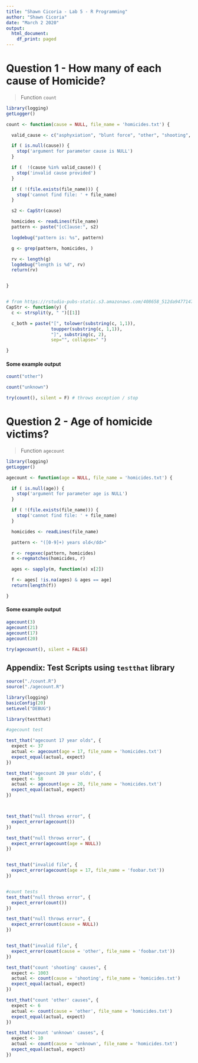 ```yaml
---
title: "Shawn Cicoria - Lab 5 - R Programming"
author: "Shawn Cicoria"
date: "March 2 2020"
output:
  html_document:
    df_print: paged
---
```



# Question 1 - How many of each cause of Homicide?

> Function `count`

```r
library(logging)
getLogger()

count <- function(cause = NULL, file_name = 'homicides.txt') {

  valid_cause <- c("asphyxiation", "blunt force", "other", "shooting", "stabbing", "unknown")

  if ( is.null(cause)) {
    stop('argument for parameter cause is NULL')
  }

  if (  !(cause %in% valid_cause)) {
    stop('invalid cause provided')
  }

  if ( !(file.exists(file_name))) {
    stop('cannot find file: ' + file_name)
  }

  s2 <- CapStr(cause)

  homicides <- readLines(file_name)
  pattern <- paste("[cC]ause:", s2)

  logdebug("pattern is: %s", pattern)

  g <- grep(pattern, homicides, )

  rv <- length(g)
  logdebug("length is %d", rv)
  return(rv)


}


# from https://rstudio-pubs-static.s3.amazonaws.com/408658_512da947714740b99253228f084a08a9.html
CapStr <- function(y) {
  c <- strsplit(y, " ")[[1]]

  c_both = paste("[", tolower(substring(c, 1,1)),
                 toupper(substring(c, 1,1)),
                 "]", substring(c, 2),
                 sep="", collapse=" ")

}


```


#### Some example output
```r
count("other")

count("unknown")

try(count(), silent = F) # throws exception / stop

```

\pagebreak
# Question 2 - Age of homicide victims?

> Function `agecount`


```r
library(logging)
getLogger()

agecount <- function(age = NULL, file_name = 'homicides.txt') {

  if ( is.null(age)) {
    stop('argument for parameter age is NULL')
  }

  if ( !(file.exists(file_name))) {
    stop('cannot find file: ' + file_name)
  }

  homicides <- readLines(file_name)

  pattern <- "([0-9]+) years old</dd>"

  r <- regexec(pattern, homicides)
  m <-regmatches(homicides, r)

  ages <- sapply(m, function(x) x[2])

  f <- ages[ !is.na(ages) & ages == age]
  return(length(f))

}


```

#### Some example output

```r

agecount(3)
agecount(21)
agecount(17)
agecount(20)

try(agecount(), silent = FALSE)

```


\pagebreak
## Appendix: Test Scripts using `testthat` library


```r
source("./count.R")
source("./agecount.R")

library(logging)
basicConfig(20)
setLevel("DEBUG")

library(testthat)

#agecount test

test_that("agecount 17 year olds", {
  expect <- 37
  actual <- agecount(age = 17, file_name = 'homicides.txt')
  expect_equal(actual, expect)
})

test_that("agecount 20 year olds", {
  expect <- 58
  actual <- agecount(age = 20, file_name = 'homicides.txt')
  expect_equal(actual, expect)
})



test_that("null throws error", {
  expect_error(agecount())
})

test_that("null throws error", {
  expect_error(agecount(age = NULL))
})


test_that("invalid file", {
  expect_error(agecount(age = 17, file_name = 'foobar.txt'))
})


#count tests
test_that("null throws error", {
  expect_error(count())
})

test_that("null throws error", {
  expect_error(count(cause = NULL))
})


test_that("invalid file", {
  expect_error(count(cause = 'other', file_name = 'foobar.txt'))
})

test_that("count 'shooting' causes", {
  expect <- 1003
  actual <- count(cause = 'shooting', file_name = 'homicides.txt')
  expect_equal(actual, expect)
})

test_that("count 'other' causes", {
  expect <- 6
  actual <- count(cause = 'other', file_name = 'homicides.txt')
  expect_equal(actual, expect)
})

test_that("count 'unknown' causes", {
  expect <- 10
  actual <- count(cause = 'unknown', file_name = 'homicides.txt')
  expect_equal(actual, expect)
})

```

